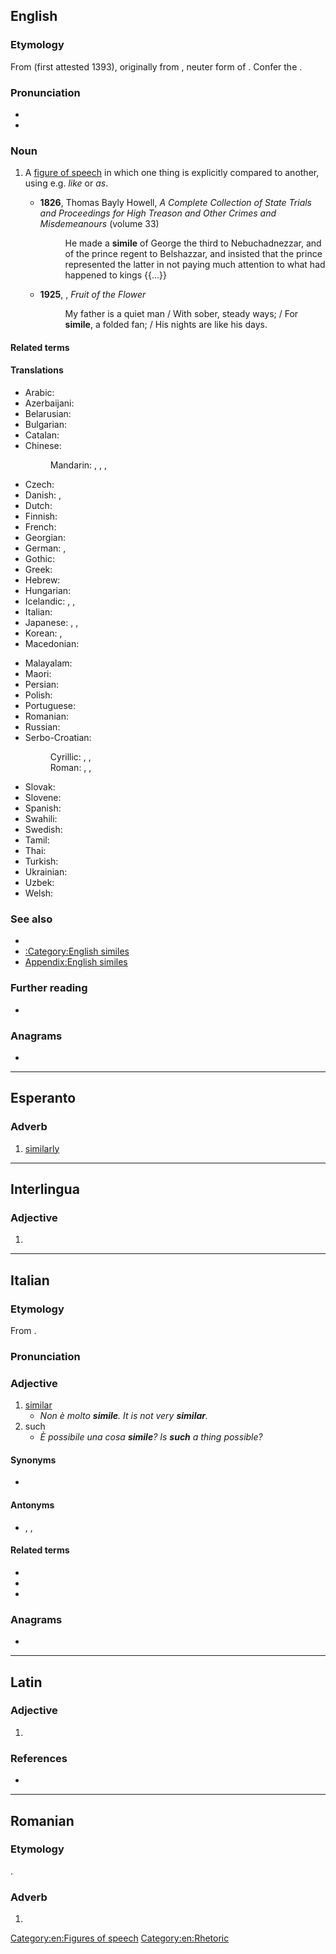 {{also|símile}}
==English==

===Etymology===
{{root|en|ine-pro|*sem-}}
From {{bor|en|la|simile|t=comparison, likeness, parallel}} (first attested 1393), originally from {{m|la|simile}}, neuter form of {{m|la|similis|t=like, similar, resembling}}. Confer the  {{cog|en|similar}}.

===Pronunciation===
* {{IPA|en|/ˈsɪməli/}}
* {{audio|en|en-us-simile.ogg|Audio (US)}}

===Noun===
{{examples|sense=figure of speech|examples=* Her eyes were like stars.}}
{{en-noun|~|s|similia}}

# A [[figure of speech]] in which one thing is explicitly compared to another, using e.g. ''like'' or ''as''.
#: {{ant|en|dissimile}}
#: {{cot|en|metaphor|q=when the comparison is implicit}}
#: {{hyper|en|figure of speech}}
#* '''1826''', Thomas Bayly Howell, ''A Complete Collection of State Trials and Proceedings for High Treason and Other Crimes and Misdemeanours'' (volume 33)
#*: He made a '''simile''' of George the third to Nebuchadnezzar, and of the prince regent to Belshazzar, and insisted that the prince represented the latter in not paying much attention to what had happened to kings {{...}}
#* '''1925''', {{w|Countee Cullen}}, ''Fruit of the Flower''
#*: My father is a quiet man / With sober, steady ways; / For '''simile''', a folded fan; / His nights are like his days.

====Related terms====
{{rootsee|en|sem}}

====Translations====
{{trans-top|figure of speech in which one thing is compared to another}}
* Arabic: {{t|ar|تَشْبِيه|m}}
* Azerbaijani: {{t|az|təşbeh}}
* Belarusian: {{t|be|параўна́нне|n}}
* Bulgarian: {{t+|bg|сравне́ние|n}}
* Catalan: {{t|ca|símil|m}}
* Chinese:
*: Mandarin: {{t|cmn|直喻|tr=zhíyù|sc=Hani}}, {{t|cmn|明喻|tr=míngyù|sc=Hani}}, {{t+|cmn|譬喻|tr=pìyù|sc=Hani}}, {{t+|cmn|比喻|tr=bǐyù|sc=Hani}}
* Czech: {{t+|cs|přirovnání|n}}
* Danish: {{t|da|sammenligning|c}}, {{t|da|lignelse|c}}
* Dutch: {{t+|nl|vergelijking|f}}
* Finnish: {{t+|fi|vertaus}}
* French: {{t+|fr|comparaison|f}}
* Georgian: {{t|ka|შედარება}}
* German: {{t+|de|Vergleich|m}}, {{t+|de|Gleichnis|n}}
* Gothic: {{t|got|𐌲𐌰𐌾𐌿𐌺𐍉|f}}
* Greek: {{t+|el|παρομοίωση|f}}
* Hebrew: {{t+|he|דימוי|m|tr=dimmúy|alt=דִּמּוּי}}
* Hungarian: {{t+|hu|hasonlat}}
* Icelandic: {{t+|is|líking|f}}, {{t|is|samlíking|f}}, {{t|is|viðlíking|f}}
* Italian: {{t+|it|similitudine|f}}
* Japanese: {{t+|ja|直喩|tr=ちょくゆ, chokuyu|sc=Jpan}}, {{t+|ja|比喩|tr=ひゆ, hiyu|sc=Jpan}}, {{t|ja|シミレ|tr=shimire|sc=Jpan}}
* Korean: {{t|ko|직유(直喻)}}, {{t|ko|시밀레}}
* Macedonian: {{t|mk|споредба|f}}
{{trans-mid}}
* Malayalam: {{t+|ml|ഉപമ}}
* Maori: {{t|mi|kupu whakarite}}
* Persian: {{t+|fa|تشبیه|tr=tašbih}}
* Polish: {{t+|pl|porównanie|n}}
* Portuguese: {{t|pt|símile|m}}
* Romanian: {{t+|ro|comparație|f}}
* Russian: {{t+|ru|сравне́ние|n}}
* Serbo-Croatian:
*: Cyrillic: {{t|sh|поређење|n}}, {{t|sh|поредба|f}}, {{t|sh|успоредба|f}}
*: Roman: {{t|sh|poređenje|n}}, {{t+|sh|poredba|f}}, {{t+|sh|usporedba|f}}
* Slovak: {{t|sk|prirovnanie|n}}
* Slovene: {{t+|sl|primera|f}}
* Spanish: {{t+|es|símil|m}}
* Swahili: {{t+|sw|tashbihi}}
* Swedish: {{t+|sv|liknelse|c}}
* Tamil: {{t+|ta|உவமை|sc=Taml}}
* Thai: {{t+|th|อุปมา}}
* Turkish: {{t+|tr|teşbih}}
* Ukrainian: {{t|uk|порі́вняння|n}}
* Uzbek: {{t+|uz|tashbih}}
* Welsh: {{t|cy|cymhariaeth|f}}
{{trans-bottom}}

===See also===
* {{l|en|metaphor}}
* [[:Category:English similes]]
* [[Appendix:English similes]]

===Further reading===
* {{pedia}}

===Anagrams===
* {{anagrams|en|a=eiilms|mislie|smilie}}

[[Category:en:Figures of speech]]
[[Category:en:Rhetoric]]

----

==Esperanto==

===Adverb===
{{eo-head}}

# [[similarly]]

----

==Interlingua==

===Adjective===
{{ia-adj}}

# {{l|en|similar}}

----

==Italian==

===Etymology===
From {{uder|it|la|similis||}}.

===Pronunciation===
{{it-pr|sìmile}}

===Adjective===
{{it-adj}}

# [[similar]]
#* ''Non è molto '''simile'''. It is not very '''similar'''.''
# such
#* ''È possibile una cosa '''simile'''? Is '''such''' a thing possible?''

====Synonyms====
* {{l|it|similare}}

====Antonyms====
* {{l|it|diverso}}, {{l|it|differente}}, {{l|it|dissimile}}

====Related terms====
* {{l|it|similitudine}}
* {{l|it|similmente}}
* {{l|it|simil-}}

===Anagrams===
* {{anagrams|it|a=eiilms|mesili|smieli}}

----

==Latin==

===Adjective===
{{la-adj-form|simile}}

# {{inflection of|la|similis||nom//acc//voc|n|s}}

===References===
* {{R:Elementary Lewis}}

----

==Romanian==

===Etymology===
{{ubor|ro|it|simile}}.

===Adverb===
{{head|ro|adverb}}

# {{l|en|simile}}